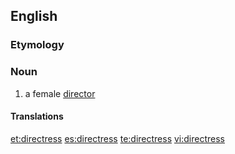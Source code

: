 ==English==

===Etymology===
{{suffix|director|ess}}

===Noun===
{{en-noun|directresses}}

# a female [[director]]

====Translations====
{{trans-top|a female director}}
{{trans-mid}}
{{trans-bottom}}

[[et:directress]]
[[es:directress]]
[[te:directress]]
[[vi:directress]]